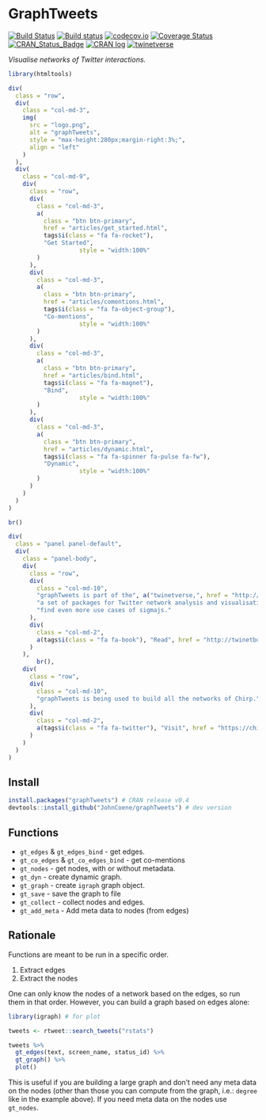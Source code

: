 # GraphTweets

[![Build Status](https://travis-ci.org/JohnCoene/graphTweets.svg?branch=master)](https://travis-ci.org/JohnCoene/graphTweets)
[![Build status](https://ci.appveyor.com/api/projects/status/t37a595yg5eb2sx6/branch/master?svg=true)](https://ci.appveyor.com/project/JohnCoene/graphtweets/branch/master)
[![codecov.io](https://codecov.io/github/JohnCoene/graphTweets/coverage.svg?branch=master)](https://codecov.io/github/JohnCoene/graphTweets?branch=master)
[![Coverage Status](https://coveralls.io/repos/github/JohnCoene/graphTweets/badge.svg?branch=master)](https://coveralls.io/github/JohnCoene/graphTweets?branch=master)
[![CRAN_Status_Badge](http://www.r-pkg.org/badges/version/graphTweets)](https://cran.r-project.org/package=graphTweets)
[![CRAN log](http://cranlogs.r-pkg.org/badges/grand-total/graphTweets)](http://cranlogs.r-pkg.org/badges/graphTweets)
[![twinetverse](https://img.shields.io/badge/twinetverse-0.0.2-yellow.svg)](http://twinetverse.john-coene.com/)

*Visualise networks of Twitter interactions.*

```r
library(htmltools)

div(
  class = "row",
  div(
    class = "col-md-3",
    img(
      src = "logo.png",
      alt = "graphTweets",
      style = "max-height:280px;margin-right:3%;",
      align = "left"
    )
  ),
  div(
    class = "col-md-9",
    div(
      class = "row",
      div(
        class = "col-md-3",
        a(
          class = "btn btn-primary",
          href = "articles/get_started.html",
          tags$i(class = "fa fa-rocket"),
          "Get Started",
					style = "width:100%"
        )
      ),
      div(
        class = "col-md-3",
        a(
          class = "btn btn-primary",
          href = "articles/comentions.html",
          tags$i(class = "fa fa-object-group"),
          "Co-mentions",
					style = "width:100%"
        )
      ),
      div(
        class = "col-md-3",
        a(
          class = "btn btn-primary",
          href = "articles/bind.html",
          tags$i(class = "fa fa-magnet"),
          "Bind",
					style = "width:100%"
        )
      ),
      div(
        class = "col-md-3",
        a(
          class = "btn btn-primary",
          href = "articles/dynamic.html",
          tags$i(class = "fa fa-spinner fa-pulse fa-fw"),
          "Dynamic",
					style = "width:100%"
        )
      )
    )
  )
)

br()

div(
  class = "panel panel-default",
  div(
    class = "panel-body",
    div(
      class = "row",
      div(
        class = "col-md-10",
        "graphTweets is part of the", a("twinetverse,", href = "http://twinetverse.john-coene.com/", target = "_blank"),
        "a set of packages for Twitter network analysis and visualisation, which comes with a book in which you will",
        "find even more use cases of sigmajs."
      ),
      div(
        class = "col-md-2",
        a(tags$i(class = "fa fa-book"), "Read", href = "http://twinetbook.john-coene.com/", target = "_blank", class = "btn btn-default", style="width:100%;")
      )
    ),
		br(),
    div(
      class = "row",
      div(
        class = "col-md-10",
        "graphTweets is being used to build all the networks of Chirp."
      ),
      div(
        class = "col-md-2",
        a(tags$i(class = "fa fa-twitter"), "Visit", href = "https://chirp.sh", target = "_blank", class = "btn btn-default", style="width:100%;")
      )
    )
  )
)
```

## Install

```R
install.packages("graphTweets") # CRAN release v0.4
devtools::install_github("JohnCoene/graphTweets") # dev version
```

## Functions

- `gt_edges` & `gt_edges_bind` - get edges.
- `gt_co_edges` & `gt_co_edges_bind` - get co-mentions
- `gt_nodes` - get nodes, with or without metadata.
- `gt_dyn` - create dynamic graph.
- `gt_graph` - create `igraph` graph object.
- `gt_save` - save the graph to file
- `gt_collect` - collect nodes and edges.
- `gt_add_meta` - Add meta data to nodes (from edges)

## Rationale

Functions are meant to be run in a specific order.

1. Extract edges
2. Extract the nodes

One can only know the nodes of a network based on the edges, so run them in that order. However, you can build a graph based on edges alone:

```R
library(igraph) # for plot

tweets <- rtweet::search_tweets("rstats")

tweets %>% 
  gt_edges(text, screen_name, status_id) %>% 
  gt_graph() %>% 
  plot()
```

This is useful if you are building a large graph and don't need any meta data on the nodes (other than those you can compute from the graph, i.e.: `degree` like in the example above). If you need meta data on the nodes use `gt_nodes`.
